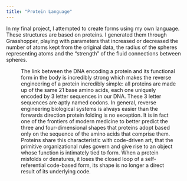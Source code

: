 ```yaml
---
title: "Protein Language" 
---
```


In my final project, I attempted to create forms using my own language. These structures are based on proteins. I generated them through Grasshopper, playing with parameters that increased or decreased the number of atoms kept from the original data, the radius of the spheres representing atoms and the “strength” of the fluid connections between spheres. 

<Figure src="/images/sculptural-language/final-project-3x3.png" width="718" height="404" caption="1) Top row derived from the protein data for Cobra Nerve Growth Factor, middle row derived from the protein Ubiquitin, last row derived from the main protease of the Covid-19 viral protein." alt="Figure 5"/> 

The link between the DNA encoding a protein and its functional form in the body is incredibly strong which makes the reverse engineering of a protein incredibly simple: all proteins are made up of the same 21 base amino acids, each one uniquely encoded by 3 letter sequences in our DNA. These 3 letter sequences are aptly named codons. In general, reverse engineering biological systems is always easier than the forwards direction protein folding is no exception. It is in fact one of the frontiers of modern medicine to better predict the three and four-dimensional shapes that proteins adopt based only on the sequence of the amino acids that comprise them. Proteins share this characteristic with code-driven art, that the primitive organizational rules govern and give rise to an object whose function is intimately tied to form. When a protein misfolds or denatures, it loses the closed loop of a self-referential code-based form, its shape is no longer a direct result of its underlying code. 

